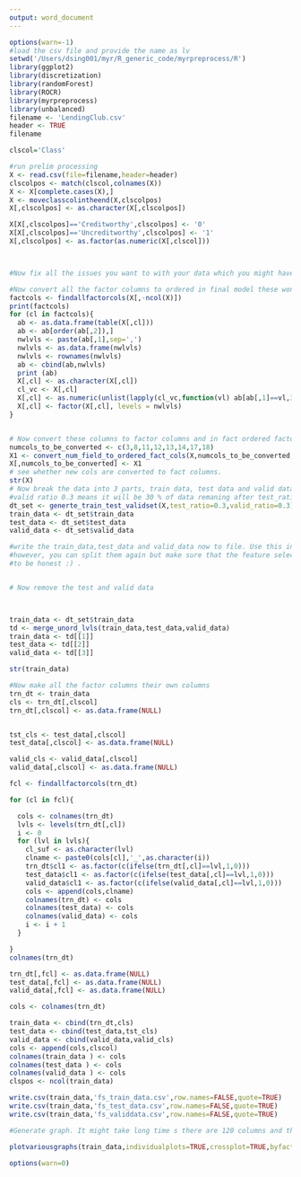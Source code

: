 ```yaml
---
output: word_document
---
```

```r
options(warn=-1)
#load the csv file and provide the name as lv
setwd('/Users/dsing001/myr/R_generic_code/myrpreprocess/R')
library(ggplot2)
library(discretization)
library(randomForest)
library(ROCR)
library(myrpreprocess)
library(unbalanced)
filename <- 'LendingClub.csv'
header <- TRUE
filename

clscol='Class'

#run prelim processing
X <- read.csv(file=filename,header=header)
clscolpos <- match(clscol,colnames(X))
X <- X[complete.cases(X),]
X <- moveclasscolintheend(X,clscolpos)
X[,clscolpos] <- as.character(X[,clscolpos])

X[X[,clscolpos]=='Creditworthy',clscolpos] <- '0'
X[X[,clscolpos]=='Uncreditworthy',clscolpos] <- '1'
X[,clscolpos] <- as.factor(as.numeric(X[,clscol]))



#Now fix all the issues you want to with your data which you might have got idea from Pass_1 as well as from your own analytics.

#Now convert all the factor columns to ordered in final model these wont be ordered
factcols <- findallfactorcols(X[,-ncol(X)])
print(factcols)
for (cl in factcols){
  ab <- as.data.frame(table(X[,cl]))
  ab <- ab[order(ab[,2]),]
  nwlvls <- paste(ab[,1],sep=',')
  nwlvls <- as.data.frame(nwlvls)
  nwlvls <- rownames(nwlvls)
  ab <- cbind(ab,nwlvls)
  print (ab)
  X[,cl] <- as.character(X[,cl])
  cl_vc <- X[,cl]
  X[,cl] <- as.numeric(unlist(lapply(cl_vc,function(vl) ab[ab[,1]==vl,3])))
  X[,cl] <- factor(X[,cl], levels = nwlvls)
}


# Now convert these columns to factor columns and in fact ordered factor columns
numcols_to_be_converted <- c(3,8,11,12,13,14,17,18)
X1 <- convert_num_field_to_ordered_fact_cols(X,numcols_to_be_converted,alpha=0.05)
X[,numcols_to_be_converted] <- X1
# see whether new cols are converted to fact columns.
str(X)
# Now break the data into 3 parts, train data, test data and valid data as feature selection should always be done on train data and never on test and valid data.
#valid ratio 0.3 means it will be 30 % of data remaning after test_ratio has been splitted. so if test_ratio is 0.3 and valid_ratio is 0.3  valid data will be (1-0.3)*0.3 i.e. 0.21 of total data passed
dt_set <- generte_train_test_validset(X,test_ratio=0.3,valid_ratio=0.3)
train_data <- dt_set$train_data
test_data <- dt_set$test_data
valid_data <- dt_set$valid_data

#write the train_data,test_data and valid_data now to file. Use this in 3rd step of modelling.
#however, you can split them again but make sure that the feature selection part is run once or if you want to repeat it on same data
#to be honest :) .


# Now remove the test and valid data



train_data <- dt_set$train_data
td <- merge_unord_lvls(train_data,test_data,valid_data)
train_data <- td[[1]]
test_data <- td[[2]]
valid_data <- td[[3]]

str(train_data)

#Now make all the factor columns their own columns
trn_dt <- train_data
cls <- trn_dt[,clscol]
trn_dt[,clscol] <- as.data.frame(NULL)


tst_cls <- test_data[,clscol]
test_data[,clscol] <- as.data.frame(NULL)

valid_cls <- valid_data[,clscol] 
valid_data[,clscol] <- as.data.frame(NULL)

fcl <- findallfactorcols(trn_dt)

for (cl in fcl){

  cols <- colnames(trn_dt)
  lvls <- levels(trn_dt[,cl])
  i <- 0
  for (lvl in lvls){
    cl_suf <- as.character(lvl)
    clname <- paste0(cols[cl],'_',as.character(i))
    trn_dt$cl1 <- as.factor(c(ifelse(trn_dt[,cl]==lvl,1,0)))
    test_data$cl1 <- as.factor(c(ifelse(test_data[,cl]==lvl,1,0)))
    valid_data$cl1 <- as.factor(c(ifelse(valid_data[,cl]==lvl,1,0)))
    cols <- append(cols,clname)
    colnames(trn_dt) <- cols
    colnames(test_data) <- cols
    colnames(valid_data) <- cols
    i <- i + 1
  }

}
colnames(trn_dt)

trn_dt[,fcl] <- as.data.frame(NULL)  
test_data[,fcl] <- as.data.frame(NULL)  
valid_data[,fcl] <- as.data.frame(NULL)  

cols <- colnames(trn_dt)

train_data <- cbind(trn_dt,cls)
test_data <- cbind(test_data,tst_cls)
valid_data <- cbind(valid_data,valid_cls)
cols <- append(cols,clscol)
colnames(train_data ) <- cols
colnames(test_data ) <- cols
colnames(valid_data ) <- cols
clspos <- ncol(train_data)

write.csv(train_data,'fs_train_data.csv',row.names=FALSE,quote=TRUE)
write.csv(train_data,'fs_test_data.csv',row.names=FALSE,quote=TRUE)
write.csv(train_data,'fs_validdata.csv',row.names=FALSE,quote=TRUE)

#Generate graph. It might take long time s there are 120 columns and thus could belots of graphs

plotvariousgraphs(train_data,individualplots=TRUE,crossplot=TRUE,byfactcols=FALSE,plotall=FALSE,clscol=clscol,timetovieweachinput=0)

options(warn=0)
```

